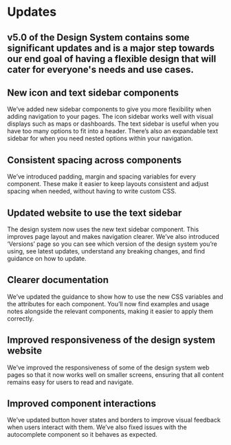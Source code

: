 # Updates

## v5.0 of the Design System contains some significant updates and is a major step towards our end goal of having a flexible design that will cater for everyone's needs and use cases.

## New icon and text sidebar components
We’ve added new sidebar components to give you more flexibility when adding navigation to your pages. The icon sidebar works well with visual displays such as maps or dashboards. The text sidebar is useful when you have too many options to fit into a header. There’s also an expandable text sidebar for when you need nested options within your navigation.


<IconSideBar/>

## Consistent spacing across components
We’ve introduced padding, margin and spacing variables for every component. These make it easier to keep layouts consistent and adjust spacing when needed, without having to write custom CSS.

## Updated website to use the text sidebar
The design system now uses the new text sidebar component. This improves page layout and makes navigation clearer. We’ve also introduced ‘Versions’  page so you can see which version of the design system you’re using, see latest updates, understand any breaking changes, and find guidance on how to update.

## Clearer documentation
We’ve updated the guidance to show how to use the new CSS variables and the attributes for each component. You’ll now find examples and usage notes alongside the relevant components, making it easier to apply them correctly.

## Improved responsiveness of the design system website
We’ve improved the responsiveness of  some of the design system web pages so that it now works well on smaller screens, ensuring that all content remains easy for users to read and navigate.

## Improved component interactions
We’ve updated button hover states and borders to improve visual feedback when users interact with them. We’ve also fixed issues with the autocomplete component so it behaves as expected.

